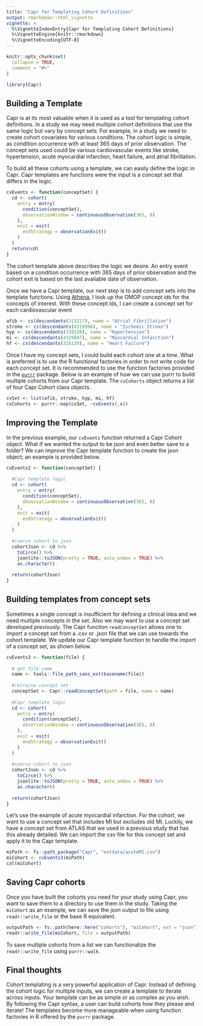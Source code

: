 ```yaml
---
title: "Capr for Templating Cohort Definitions"
output: rmarkdown::html_vignette
vignette: >
  %\VignetteIndexEntry{Capr for Templating Cohort Definitions}
  %\VignetteEngine{knitr::rmarkdown}
  %\VignetteEncoding{UTF-8}
---
```


```r
knitr::opts_chunk$set(
  collapse = TRUE,
  comment = "#>"
)
```


```r
library(Capr)
```


## Building a Template

Capr is at its most valuable when it is used as a tool for templating cohort definitions. In a study we may need multiple cohort definitions that use the same logic but vary by concept sets. For example, in a study we need to create cohort covariates for various conditions. The cohort logic is simple, as condition occurrence with at least 365 days of prior observation. The concept sets used could be various cardiovascular events like stroke, hypertension, acute myocardial infarction, heart failure, and atrial fibrillation. 

To build all these cohorts using a template, we can easily define the logic in Capr. Capr templates are functions were the input is a concept set that differs in the logic.

```r
cvEvents <- function(conceptSet) {
  cd <- cohort(
    entry = entry(
      condition(conceptSet),
      observationWindow = continuousObservation(365, 0)
    ),
    exit = exit(
      endStrategy = observationExit()
    )
  )
  return(cd)
}
```

The cohort template above describes the logic we desire. An entry event based on a condition occurrence with 365 days of prior observation and the cohort exit is based on the last available date of observation. 

Once we have a Capr template, our next step is to add concept sets into the template functions. Using [Athena](https://athena.ohdsi.org/), I look up the OMOP concept ids for the concepts of interest. With these concept ids, I can create a concept set for each cardiovascular event

```r
afib <- cs(descendants(313217), name = "Atrial Fibrillation")
stroke <- cs(descendants(4310996), name = "Ischemic Stroke")
hyp <- cs(descendants(320128), name = "Hypertension")
mi <- cs(descendants(4329847), name = "Myocardial Infarction")
hf <- cs(descendants(316139), name = "Heart Failure")
```

Once I have my concept sets, I could build each cohort one at a time. What is preferred is to use the R functional factories in order to not write code for each concept set. It is recommended to use the function factories provided in the [`purrr`](https://purrr.tidyverse.org/) package. Below is an example of how we can use purrr to build multiple cohorts from our Capr template. The `cvCohorts` object returns a list of four Capr Cohort class objects. 

```r
cvSet <- list(afib, stroke, hyp, mi, hf)
cvCohorts <- purrr::map(cvSet, ~cvEvents(.x))
```


## Improving the Template

In the previous example, our `cvEvents` function returned a Capr Cohort object. What if we wanted the output to be json and even better save to a folder? We can improve the Capr template function to create the json object; an example is provided below.

```r
cvEvents2 <- function(conceptSet) {
  
  #Capr template logic
  cd <- cohort(
    entry = entry(
      condition(conceptSet),
      observationWindow = continuousObservation(365, 0)
    ),
    exit = exit(
      endStrategy = observationExit()
    )
  )
  
  #coerce cohort to json
  cohortJson <- cd %>%
    toCirce() %>%
    jsonlite::toJSON(pretty = TRUE, auto_unbox = TRUE) %>%
    as.character()
    
  return(cohortJson)
}
```

## Building templates from concept sets

Sometimes a single concept is insufficient for defining a clinical idea and we need multiple concepts in the set. Also we may want to use a concept set developed previously. The Capr function `readConceptSet` allows one to import a concept set from a .csv or .json file that we can use towards the cohort template. We update our Capr template function to handle the import of a concept set, as shown below. 

```r
cvEvents3 <- function(file) {
  
  # get file name
  name <- tools::file_path_sans_ext(basename(file))
  
  #retreive concept set
  conceptSet <- Capr::readConceptSet(path = file, name = name)
  
  #Capr template logic
  cd <- cohort(
    entry = entry(
      condition(conceptSet),
      observationWindow = continuousObservation(365, 0)
    ),
    exit = exit(
      endStrategy = observationExit()
    )
  )
  
  #coerce cohort to json
  cohortJson <- cd %>%
    toCirce() %>%
    jsonlite::toJSON(pretty = TRUE, auto_unbox = TRUE) %>%
    as.character()
    
  return(cohortJson)
}
```

Let's use the example of acute myocardial infarction. For the cohort, we want to use a concept set that includes MI but excludes old MI. Luckily, we have a concept set from ATLAS that we used in a previous study that has this already detailed. We can import the csv file for this concept set and apply it to the Capr template.

```r
miPath <- fs::path_package("Capr", "extdata/acuteMI.csv") 
miCohort <- cvEvents3(miPath)
cat(miCohort)
```


## Saving Capr cohorts

Once you have built the cohorts you need for your study using Capr, you want to save them to a directory to use them in the study. Taking the `miCohort` as an example, we can save the json output to file using `readr::write_file` or the base R equivalent. 

```r

outputPath <- fs::path(here::here("cohorts"), "miCohort", ext = "json")
readr::write_file(miCohort, file = outputPath)

```

To save multiple cohorts from a list we can functionalize the `readr::write_file` using `purrr::walk`. 

## Final thoughts

Cohort templating is a very powerful application of Capr. Instead of defining the cohort logic for multiple inputs, we can create a template to iterate across inputs. Your template can be as simple or as complex as you wish. By following the Capr syntax, a user can build cohorts how they please and iterate! The templates become more manageable when using function factories in R offered by the `purrr` package. 
